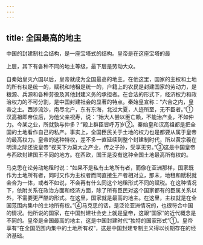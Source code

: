 ```yaml
---
---
---
```

title: 全国最高的地主
---



中国的封建制社会结构，是一座宝塔式的结构。皇帝是在这座宝塔的最

上层，其下有各种不同的地主等级，最下层是劳动大众。

自秦始皇灭六国以后，皇帝就成为全国最高的地主。在他这里，国家的主权和土地的所有权是统一的，赋税和地租是统一的，户籍上的农民是封建国家的劳动力，是粮源、兵源和各种劳役及其他封建义务的承担者。在合法的形式下，经济权力和政治权力的不可分割，是中国封建社会的显著的特点。秦始皇宣称：“六合之内，皇帝之土。西涉流沙，南尽北户，东有东海，北过大夏，人迹所至，无不臣者。”①汉高祖即帝位后，为他父亲祝寿，说：“始大人尝以臣亡赖，不能治产业，不如仲力。今某之业，所就孰与仲多？”殿上群臣皆呼万岁②。秦始皇和汉高祖都是把全国的土地看作自己的私产。事实上，全国臣民关于土地的权力也是都要从属于皇帝的最高权力。皇帝的这种特权，差不多一直延续到整个封建制时代，所以黄宗羲在明清之际还说皇帝“视天下为莫大之产业，传之子孙，受享无穷。”③这是中国皇帝与西欧封建国王不同的地方。在西欧，国王是没有这种全国土地最高所有权的。

马克思在论劳动地租时说：“如果不是私有土地所有者，而像在亚洲那样，国家既作为土地所有者，同时又作为主权者而同直接生产者相对立，那末，地租和赋税就会合为一体，或者不如说，不会再有什么同这个地租形式不同的赋税。在这种情况下，依附关系在政治方面和经济方面，除了所有臣民对这个国家都有的臣属关系以外，不需要更严酷的形式。在这里，国家就是最高的地主。在这里，主权就是在全国范围内集中的土地所有权。”④马克思的话，是泛论亚洲情况的，也很符合中国的情况。他所说的国家，在中国封建社会史上就是皇帝，这跟“国家”的近代概念是不同的。皇帝是全国最高的地主，这是中国封建时代“独特的国家形式”①。皇帝享有“在全国范围内集中的土地所有权”，这是中国封建专制主义得以长期存在的经济基础。
